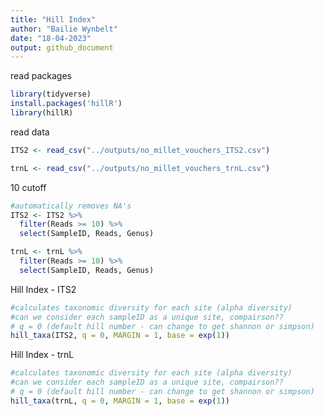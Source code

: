 ```yaml
---
title: "Hill Index"
author: "Bailie Wynbelt"
date: "18-04-2023"
output: github_document
---
```

read packages
```r
library(tidyverse)
install.packages('hillR')
library(hillR)
```

read data
```r
ITS2 <- read_csv("../outputs/no_millet_vouchers_ITS2.csv")

trnL <- read_csv("../outputs/no_millet_vouchers_trnL.csv")
```

10 cutoff 
```r
#automatically removes NA's
ITS2 <- ITS2 %>% 
  filter(Reads >= 10) %>% 
  select(SampleID, Reads, Genus)

trnL <- trnL %>% 
  filter(Reads >= 10) %>% 
  select(SampleID, Reads, Genus)

```

Hill Index - ITS2
```r
#calculates taxonomic diversity for each site (alpha diversity)
#can we consider each sampleID as a unique site, compairson??
# q = 0 (default hill number - can change to get shannon or simpson)
hill_taxa(ITS2, q = 0, MARGIN = 1, base = exp(1))
```

Hill Index - trnL
```r
#calculates taxonomic diversity for each site (alpha diversity)
#can we consider each sampleID as a unique site, compairson??
# q = 0 (default hill number - can change to get shannon or simpson)
hill_taxa(trnL, q = 0, MARGIN = 1, base = exp(1))
```
